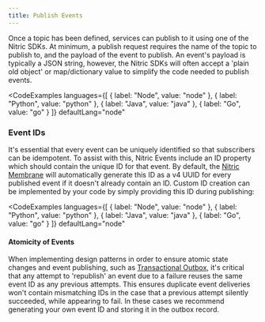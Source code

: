```yaml
---
title: Publish Events
---
```


Once a topic has been defined, services can publish to it using one of the Nitric SDKs. At minimum, a publish request requires the name of the topic to publish to, and the payload of the event to publish. An event's payload is typically a JSON string, however, the Nitric SDKs will often accept a 'plain old object' or map/dictionary value to simplify the code needed to publish events.

<CodeExamples
	languages={[
	{
		label: "Node",
		value: "node"
	},
	{
		label: "Python",
		value: "python"
	},
	{
		label: "Java",
		value: "java"
	},
	{
		label: "Go",
		value: "go"
	}
	]}
	defaultLang="node"
>

<CodeSnippet snippet="nitrictech/node-sdk/examples/events/publish.ts" />

<CodeSnippet snippet="nitrictech/python-sdk/examples/events/publish.py" />

<CodeSnippet snippet="nitrictech/java-sdk/examples/src/main/java/examples/events/PublishExample.java" />

<CodeSnippet snippet="nitrictech/go-sdk/examples/events/publish.go" />

</CodeExamples>

### Event IDs

It's essential that every event can be uniquely identified so that subscribers can be idempotent. To assist with this, Nitric Events include an ID property which should contain the unique ID for that event. By default, the [Nitric Membrane](./nitric-membrane) will automatically generate this ID as a v4 UUID for every published event if it doesn't already contain an ID. Custom ID creation can be implemented by your code by simply providing this ID during publishing:

<CodeExamples
	languages={[
	{
		label: "Node",
		value: "node"
	},
	{
		label: "Python",
		value: "python"
	},
	{
		label: "Java",
		value: "java"
	},
	{
		label: "Go",
		value: "go"
	}
	]}
	defaultLang="node"
>

<CodeSnippet snippet="nitrictech/node-sdk/examples/events/publish-ids.ts" />

<CodeSnippet snippet="nitrictech/python-sdk/examples/events/event_ids.py" />

<CodeSnippet snippet="nitrictech/java-sdk/examples/src/main/java/examples/events/EventIDsExample.java" />

<CodeSnippet snippet="nitrictech/go-sdk/examples/events/publish_id.go" />

</CodeExamples>

#### Atomicity of Events

When implementing design patterns in order to ensure atomic state changes and event publishing, such as [Transactional Outbox](https://microservices.io/patterns/data/transactional-outbox.html), it's critical that any attempt to 'republish' an event due to a failure reuses the same event ID as any previous attempts. This ensures duplicate event deliveries won't contain mismatching IDs in the case that a previous attempt silently succeeded, while appearing to fail. In these cases we recommend generating your own event ID and storing it in the outbox record.
